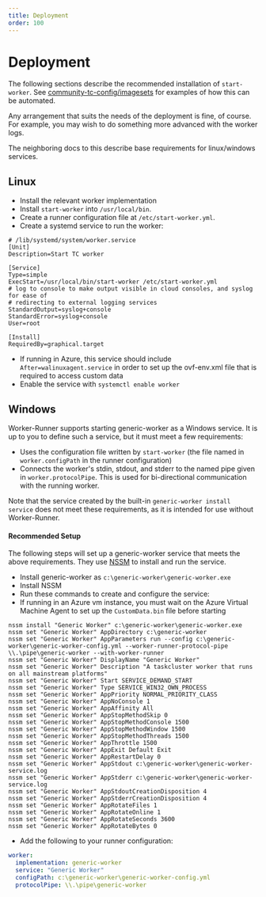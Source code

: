 ```yaml
---
title: Deployment
order: 100
---
```


# Deployment

The following sections describe the recommended installation of `start-worker`.
See [community-tc-config/imagesets](https://github.com/mozilla/community-tc-config/tree/master/imagesets) for examples of how this can be automated.

Any arrangement that suits the needs of the deployment is fine, of course.
For example, you may wish to do something more advanced with the worker logs.

The neighboring docs to this describe base requirements for linux/windows services.

## Linux

* Install the relevant worker implementation
* Install `start-worker` into `/usr/local/bin`.
* Create a runner configuration file at `/etc/start-worker.yml`.
* Create a systemd service to run the worker:

```
# /lib/systemd/system/worker.service
[Unit]
Description=Start TC worker

[Service]
Type=simple
ExecStart=/usr/local/bin/start-worker /etc/start-worker.yml
# log to console to make output visible in cloud consoles, and syslog for ease of
# redirecting to external logging services
StandardOutput=syslog+console
StandardError=syslog+console
User=root

[Install]
RequiredBy=graphical.target
```

* If running in Azure, this service should include `After=walinuxagent.service` in order
  to set up the ovf-env.xml file that is required to access custom data
* Enable the service with `systemctl enable worker`

## Windows

Worker-Runner supports starting generic-worker as a Windows service.
It is up to you to define such a service, but it must meet a few requirements:

 * Uses the configuration file written by `start-worker`
   (the file named in `worker.configPath` in the runner configuration)
 * Connects the worker's stdin, stdout, and stderr to the named pipe given in
   `worker.protocolPipe`.  This is used for bi-directional communication with
   the running worker.

Note that the service created by the built-in `generic-worker install service`
does not meet these requirements, as it is intended for use without
Worker-Runner.

#### Recommended Setup

The following steps will set up a generic-worker service that meets the above requirements.
They use [NSSM](http://nssm.cc/) to install and run the service.

* Install generic-worker as `c:\generic-worker\generic-worker.exe`
* Install NSSM
* Run these commands to create and configure the service:
* If running in an Azure vm instance, you must wait on the Azure Virtual Machine Agent to set up the `CustomData.bin` file before starting

```shell
nssm install "Generic Worker" c:\generic-worker\generic-worker.exe
nssm set "Generic Worker" AppDirectory c:\generic-worker
nssm set "Generic Worker" AppParameters run --config c:\generic-worker\generic-worker-config.yml --worker-runner-protocol-pipe \\.\pipe\generic-worker --with-worker-runner
nssm set "Generic Worker" DisplayName "Generic Worker"
nssm set "Generic Worker" Description "A taskcluster worker that runs on all mainstream platforms"
nssm set "Generic Worker" Start SERVICE_DEMAND_START
nssm set "Generic Worker" Type SERVICE_WIN32_OWN_PROCESS
nssm set "Generic Worker" AppPriority NORMAL_PRIORITY_CLASS
nssm set "Generic Worker" AppNoConsole 1
nssm set "Generic Worker" AppAffinity All
nssm set "Generic Worker" AppStopMethodSkip 0
nssm set "Generic Worker" AppStopMethodConsole 1500
nssm set "Generic Worker" AppStopMethodWindow 1500
nssm set "Generic Worker" AppStopMethodThreads 1500
nssm set "Generic Worker" AppThrottle 1500
nssm set "Generic Worker" AppExit Default Exit
nssm set "Generic Worker" AppRestartDelay 0
nssm set "Generic Worker" AppStdout c:\generic-worker\generic-worker-service.log
nssm set "Generic Worker" AppStderr c:\generic-worker\generic-worker-service.log
nssm set "Generic Worker" AppStdoutCreationDisposition 4
nssm set "Generic Worker" AppStderrCreationDisposition 4
nssm set "Generic Worker" AppRotateFiles 1
nssm set "Generic Worker" AppRotateOnline 1
nssm set "Generic Worker" AppRotateSeconds 3600
nssm set "Generic Worker" AppRotateBytes 0
```

* Add the following to your runner configuration:

```yaml
worker:
  implementation: generic-worker
  service: "Generic Worker"
  configPath: c:\generic-worker\generic-worker-config.yml
  protocolPipe: \\.\pipe\generic-worker
```
